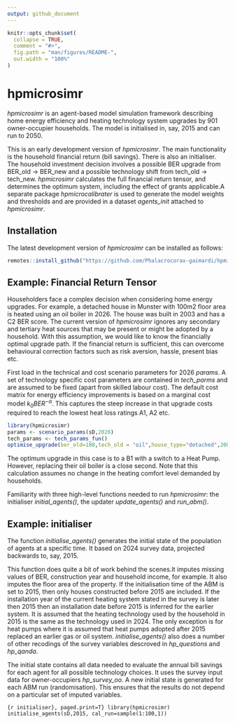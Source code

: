 ---
output: github_document
---

<!-- README.md is generated from README.Rmd. Please edit that file -->

```{r, include = FALSE}
knitr::opts_chunk$set(
  collapse = TRUE,
  comment = "#>",
  fig.path = "man/figures/README-",
  out.width = "100%"
)
```

# hpmicrosimr

<!-- badges: start -->
<!-- badges: end -->

*hpmicrosimr* is an agent-based model simulation framework describing home energy efficiency and heating technology system upgrades by 901 owner-occupier households. The model is initialised in, say, 2015 and can run to 2050.

This is an early development version of *hpmicrosimr*. The main functionality is the household financial return (bill savings). There is also an initialiser. The household investment decision involves a possible BER upgrade from BER_old -> BER_new and a possible technology shift from tech_old -> tech_new. *hpmicrosimr* calculates the full financial return tensor, and determines the optimum system, including the effect of grants applicable.A separate package *hpmicrocalibrater* is used to generate the model weights and thresholds and are provided in a dataset *agents_init* attached to *hpmicrosimr*. 


## Installation

The latest development version of *hpmicrosimr* can be installed as follows:

``` r
remotes::install_github("https://github.com/Phalacrocorax-gaimardi/hpmicrosimr")
```

## Example: Financial Return Tensor

Householders face a complex decision when considering home energy upgrades. For example, a detached house in Munster with 100m2 floor area is heated using an oil boiler in 2026. The house was built in 2003 and has a C2 BER score. The current version of *hpmicrosimr* ignores any secondary and tertiary heat sources that may be present or might be adopted by a household. With this assumption, we would like to know the financially optimal upgrade path. If the financial return is sufficient, this can overcome behavioural correction factors such as risk aversion, hassle, present bias etc.

First load in the technical and cost scenario parameters for 2026 *params*. A set of technology specific cost parameters are contained in *tech_parms* and are assumed to be fixed (apart from skilled labour cost). The default cost matrix for energy efficiency improvements is based on a marginal cost model $k_0 BER^{-\alpha}$. This captures the steep increase in that upgrade costs required to reach the lowest heat loss ratings A1, A2 etc.

```{r example}
library(hpmicrosimr)
params <- scenario_params(sD,2026)
tech_params <- tech_params_fun()
optimise_upgrade(ber_old=180,tech_old = "oil",house_type="detached",2003,region="Munster",floor_area=100,params)
```

The optimum upgrade in this case is to a B1 with a switch to a Heat Pump. However, replacing their oil boiler is a close second. Note that this calculation assumes no change in the heating comfort level demanded by households.

Familiarity with three high-level functions needed to run *hpmicrosimr*: the initialiser *initial_agents()*, the updater *update_agents()* and *run_abm()*. 


## Example: initialiser

The function *initialise_agents()* generates the initial state of the population of agents at a specific time. It based on 2024 survey data, projected backwards to, say, 2015. 

This function does quite a bit of work behind the scenes.It imputes missing values of BER, construction year and household income, for example. It also imputes the floor area of the property. If the initialisation time of the ABM is set to 2015, then only houses constructed before 2015 are included. If the installation year of the current heating system stated in the survey is later then 2015 then an installation date before 2015 is inferred for the earlier system. It is assumed that the heating technology used by the household in 2015 is the same as the technology used in 2024. The only exception is for heat pumps where it is assumed that heat pumps adopted after 2015 replaced an earlier gas or oil system. *initialise_agents()* also does a number of other recodings of the survey variables descroved in *hp_questions* and *hp_qanda*.

The initial state contains all data needed to evaluate the annual bill savings for each agent for all possible technology choices. It uses the survey input data for owner-occupiers *hp_survey_oo*. A new initial state is generated for each ABM run (randomisation). This ensures that the results do not depend on a particular set of imputed variables.

```{r initialiser}, paged.print=T}
library(hpmicrosimr)
initialise_agents(sD,2015, cal_run=sample(1:100,1))
```
